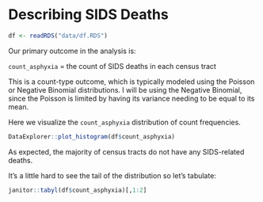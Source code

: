 # Describing SIDS Deaths

```r
df <- readRDS("data/df.RDS")
```

Our primary outcome in the analysis is:

`count_asphyxia` = the count of SIDS deaths in each census tract

This is a count-type outcome, which is typically modeled using the Poisson or Negative Binomial distributions. I will be using the Negative Binomial, since the Poisson is limited by having its variance needing to be equal to its mean. 

Here we visualize the `count_asphyxia` distribution of count frequencies.

```r
DataExplorer::plot_histogram(df$count_asphyxia)
```

As expected, the majority of census tracts do not have any SIDS-related deaths.

It's a little hard to see the tail of the distribution so let's tabulate:

```r
janitor::tabyl(df$count_asphyxia)[,1:2]
```